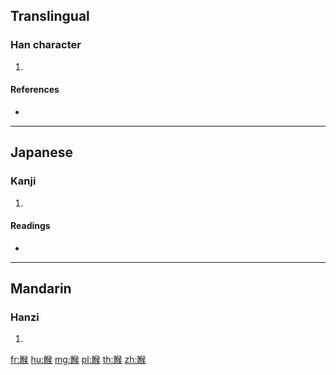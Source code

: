 {{character info/new}}
==Translingual==

===Han character===
{{Han char|rn=109|rad=目|as=09|sn=14|four=|canj=BUONK}}

# {{defn|Han|sort=目09}}

====References====
* {{Han ref|kx=0812.350|dkj=23523|dj=1227.090|hdz=42502.150|uh=777A|ud=30586}}

----

==Japanese==

===Kanji===
{{ja-kanji|grade=|rs=目09}}

# {{defn|lang=ja|sort=目09}}

====Readings====
* {{ja-readings|on=[[こう]] (kō), [[ぐ]] (gu)|kun=[[かため]] (katame)|nanori=}}

----

==Mandarin==

===Hanzi===
{{cmn-hanzi|pin=[[hóu]] ([[hou2]])|wg=hou<sup>2</sup>}}

# {{defn|lang=cmn|sort=目09}}

[[fr:睺]]
[[hu:睺]]
[[mg:睺]]
[[pl:睺]]
[[th:睺]]
[[zh:睺]]